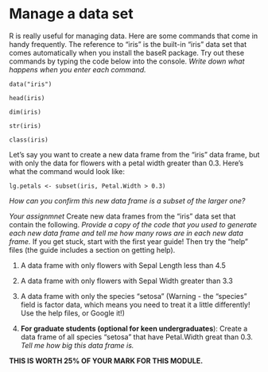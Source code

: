 # Manage a data set

R is really useful for managing data. Here are some commands that come in handy frequently. The reference to "iris" is the built-in "iris" data set that comes automatically when you install the baseR package. Try out these commands by typing the code below into the console. *Write down what happens when you enter each command.*

```data("iris")```

```head(iris)```

```dim(iris)```

```str(iris)```

```class(iris)```


Let's say you want to create a new data frame from the "iris" data frame, but with only the data for flowers with a petal width greater than 0.3. Here's what the command would look like:

```lg.petals <- subset(iris, Petal.Width > 0.3) ```

*How can you confirm this new data frame is a subset of the larger one?*



*Your assignmnet* Create new data frames from the "iris" data set that contain the following. *Provide a copy of the code that you used to generate each new data frame and tell me how many rows are in each new data frame.* If you get stuck, start with the first year guide! Then try the "help" files (the guide includes a section on getting help). 

1. A data frame with only flowers with Sepal Length less than 4.5
2. A data frame with only flowers with Sepal Width greater than 3.3
3. A data frame with only the species "setosa" (Warning - the "species" field is factor data, which means you need to treat it a little differently! Use the help files, or Google it!)

4. **For graduate students (optional for keen undergraduates**): Create a data frame of all species "setosa" that have Petal.Width great than 0.3. *Tell me how big this data frame is.*

**THIS IS WORTH 25% OF YOUR MARK FOR THIS MODULE.**